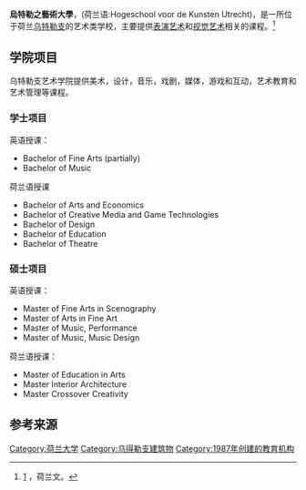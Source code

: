 {{expand|time=2016-04-30T10:36:47+00:00}}
{{Infobox University 
| Name       =烏特勒之藝術大學
|image       =Kmt hilversum.jpg|250px
|image_size  = 
|caption    =希尔弗瑟姆校区的入口
| native_name = Hogeschool voor de Kunsten Utrecht 
| SealImage    = 
| Established    = 1987
| Type           = 藝術大學
|President       = 
| Location       =  [[荷兰|荷兰]] [[乌特勒支|乌特勒支]] 
| Student      = 3900
| Staff        = 
| Affiliations   = [[乌德勒支网络|乌德勒支网络]]
| Website      = http://www.hku.nl/web/show
}}
'''烏特勒之藝術大學'''，(荷兰语:Hogeschool voor de Kunsten Utrecht)，是一所位于荷兰[[乌特勒支|乌特勒支]]的艺术类学校，主要提供[[表演艺术|表演艺术]]和[[视觉艺术|视觉艺术]]相关的课程。<ref>[http://www.hku.nl/web/show] {{Wayback|url=http://www.hku.nl/web/show |date=20200809020112 }}，荷兰文。</ref>

== 学院项目 ==
乌特勒支艺术学院提供美术，设计，音乐，戏剧，媒体，游戏和互动，艺术教育和艺术管理等课程。

=== 学士项目 ===
英语授课：
*Bachelor of Fine Arts (partially)
*Bachelor of Music
荷兰语授课
*Bachelor of Arts and Economics
*Bachelor of Creative Media and Game Technologies
*Bachelor of Design
*Bachelor of Education
*Bachelor of Theatre

=== 硕士项目 ===
英语授课：
*Master of Fine Arts in Scenography
*Master of Arts in Fine Art
*Master of Music, Performance
*Master of Music, Music Design
荷兰语授课：
*Master of Education in Arts
*Master Interior Architecture
*Master Crossover Creativity

== 参考来源 ==
{{Reflist}}

{{Utrecht Net}}

[[Category:荷兰大学|Category:荷兰大学]]
[[Category:乌得勒支建筑物|Category:乌得勒支建筑物]]
[[Category:1987年创建的教育机构|Category:1987年创建的教育机构]]